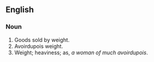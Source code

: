 ==English==
===Noun===
#Goods sold by weight.
#Avoirdupois weight.
#Weight; heaviness; as, ''a woman of much avoirdupois''.